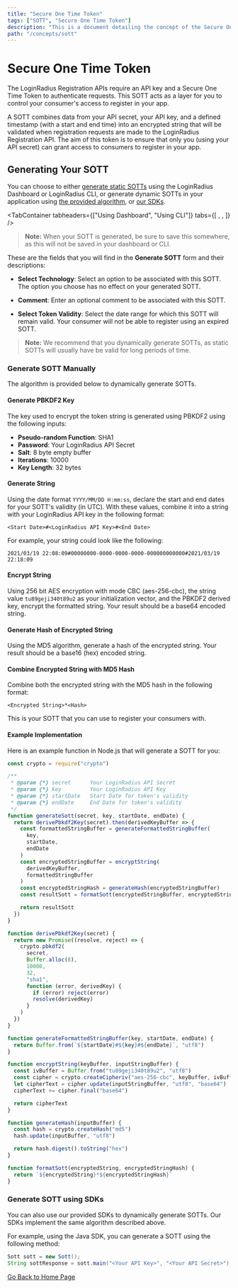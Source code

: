 ```yaml
---
title: "Secure One Time Token"
tags: ["SOTT", "Secure One Time Token"]
description: "This is a document detailing the concept of the Secure One Time Token."
path: "/concepts/sott"
---
```



# Secure One Time Token

The LoginRadius Registration APIs require an API key and a Secure One Time Token to authenticate requests. This SOTT acts as a layer for you to control your consumer's access to register in your app.

A SOTT combines data from your API secret, your API key, and a defined timestamp (with a start and end time) into an encrypted string that will be validated when registration requests are made to the LoginRadius Registration API. The aim of this token is to ensure that only you (using your API secret) can grant access to consumers to register in your app.

## Generating Your SOTT

You can choose to either [generate static SOTTs](#generate-sott-in-loginradius-dashboard) using the LoginRadius Dashboard or LoginRadius CLI, or generate dynamic SOTTs in your application using [the provided algorithm](#generate-sott-manually), or [our SDKs](#generate-sott-using-sdks).

<TabContainer
  tabheaders={["Using Dashboard", "Using CLI"]}
  tabs={[
    <Tab>
      <SottDashboard />
    </Tab>,
    <Tab>
      <SottCLI />
    </Tab>,
  ]}
/>

> **Note:** When your SOTT is generated, be sure to save this somewhere, as this will not be saved in your dashboard or CLI.

These are the fields that you will find in the **Generate SOTT** form and their descriptions:

- **Select Technology**: Select an option to be associated with this SOTT. The option you choose has no effect on your generated SOTT.

- **Comment**: Enter an optional comment to be associated with this SOTT.

- **Select Token Validity**: Select the date range for which this SOTT will remain valid. Your consumer will not be able to register using an expired SOTT.

> **Note:** We recommend that you dynamically generate SOTTs, as static SOTTs will usually have be valid for long periods of time.

### Generate SOTT Manually

The algorithm is provided below to dynamically generate SOTTs.

#### Generate PBKDF2 Key

The key used to encrypt the token string is generated using PBKDF2 using the following inputs:

- **Pseudo-random Function**: SHA1
- **Password**: Your LoginRadius API Secret
- **Salt**: 8 byte empty buffer
- **Iterations**: 10000
- **Key Length**: 32 bytes

#### Generate String

Using the date format `YYYY/MM/DD H:mm:ss`, declare the start and end dates for your SOTT's validity (in UTC). With these values, combine it into a string with your LoginRadius API key in the following format:

```
<Start Date>#<LoginRadius API Key>#<End Date>
```

For example, your string could look like the following:

```
2021/03/19 22:08:09#00000000-0000-0000-0000-000000000000#2021/03/19 22:18:09
```

#### Encrypt String

Using 256 bit AES encryption with mode CBC (aes-256-cbc), the string value `tu89geji340t89u2` as your initialization vector, and the PBKDF2 derived key, encrypt the formatted string. Your result should be a base64 encoded string.

#### Generate Hash of Encrypted String

Using the MD5 algorithm, generate a hash of the encrypted string. Your result should be a base16 (hex) encoded string.

#### Combine Encrypted String with MD5 Hash

Combine both the encrypted string with the MD5 hash in the following format:

```
<Encrypted String>*<Hash>
```

This is your SOTT that you can use to register your consumers with.

#### Example Implementation

Here is an example function in Node.js that will generate a SOTT for you:

```js
const crypto = require("crypto")

/**
 * @param {*} secret      Your LoginRadius API Secret
 * @param {*} key         Your LoginRadius API Key
 * @param {*} startDate   Start Date for token's validity
 * @param {*} endDate     End Date for token's validity
 */
function generateSott(secret, key, startDate, endDate) {
  return derivePbkdf2Key(secret).then(derivedKeyBuffer => {
    const formattedStringBuffer = generateFormattedStringBuffer(
      key,
      startDate,
      endDate
    )
    const encryptedStringBuffer = encryptString(
      derivedKeyBuffer,
      formattedStringBuffer
    )
    const encryptedStringHash = generateHash(encryptedStringBuffer)
    const resultSott = formatSott(encryptedStringBuffer, encryptedStringHash)

    return resultSott
  })
}

function derivePbkdf2Key(secret) {
  return new Promise((resolve, reject) => {
    crypto.pbkdf2(
      secret,
      Buffer.alloc(8),
      10000,
      32,
      "sha1",
      function (error, derivedKey) {
        if (error) reject(error)
        resolve(derivedKey)
      }
    )
  })
}

function generateFormattedStringBuffer(key, startDate, endDate) {
  return Buffer.from(`${startDate}#${key}#${endDate}`, "utf8")
}

function encryptString(keyBuffer, inputStringBuffer) {
  const ivBuffer = Buffer.from("tu89geji340t89u2", "utf8")
  const cipher = crypto.createCipheriv("aes-256-cbc", keyBuffer, ivBuffer)
  let cipherText = cipher.update(inputStringBuffer, "utf8", "base64")
  cipherText += cipher.final("base64")

  return cipherText
}

function generateHash(inputBuffer) {
  const hash = crypto.createHash("md5")
  hash.update(inputBuffer, "utf8")

  return hash.digest().toString("hex")
}

function formatSott(encryptedString, encryptedStringHash) {
  return `${encryptedString}*${encryptedStringHash}`
}
```

### Generate SOTT using SDKs

You can also use our provided SDKs to dynamically generate SOTTs. Our SDKs implement the same algorithm described above.

For example, using the Java SDK, you can generate a SOTT using the following method:

```java
Sott sott = new Sott();
String sottResponse = sott.main("<Your API Key>", "<Your API Secret>");
```

[Go Back to Home Page](/)
